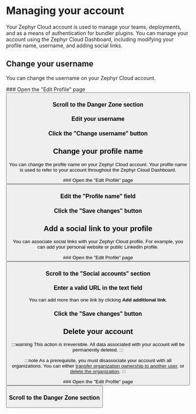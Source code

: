 
# Managing your account
Your Zephyr Cloud account is used to manage your teams, deployments, and as a means of authentication for bundler plugins.
You can manage your account using the Zephyr Cloud Dashboard, including modifying your profile name, username, and adding social links.

## Change your username
You can change the username on your Zephyr Cloud account.

<Steps>
### Open the "Edit Profile" page
<Button
    href="https://app.zephyr-cloud.io/profile/settings"
    text="Open 'Edit Profile'"
    size="medium"
    external="true"
/>

### Scroll to the Danger Zone section

### Edit your username

### Click the "Change username" button
</Steps>

## Change your profile name
You can change the profile name on your Zephyr Cloud account.
Your profile name is used to refer to your account throughout the Zephyr Cloud Dashboard.

<Steps>
### Open the "Edit Profile" page
<Button
    href="https://app.zephyr-cloud.io/profile/settings"
    text="Open 'Edit Profile'"
    size="medium"
    external="true"
/>

### Edit the "Profile name" field

### Click the "Save changes" button
</Steps>

## Add a social link to your profile
You can associate social links with your Zephyr Cloud profile.
For example, you can add your personal website or public LinkedIn profile.

<Steps>
### Open the "Edit Profile" page
<Button
    href="https://app.zephyr-cloud.io/profile/settings"
    text="Open 'Edit Profile'"
    size="medium"
    external="true"
/>

### Scroll to the "Social accounts" section

### Enter a valid URL in the text field
You can add more than one link by clicking **Add additional link**.

### Click the "Save changes" button
</Steps>

## Delete your account

:::warning
This action is irreversible.
All data associated with your account will be permanently deleted.
:::

:::note
As a prerequisite, you must disassociate your account with all organizations.
You can either [transfer organization ownership to another user][org-transfer], or [delete the organization][org-delete].
:::

<Steps>
### Open the "Edit Profile" page
<Button
    href="https://app.zephyr-cloud.io/profile/settings"
    text="Open 'Edit Profile'"
    size="medium"
    external="true"
/>

### Scroll to the Danger Zone section
</Steps>

[org-transfer]: /guide/how-to/managing-organizations#transfer-ownership-of-an-organization
[org-delete]: /guide/how-to/managing-organizations#delete-an-organization